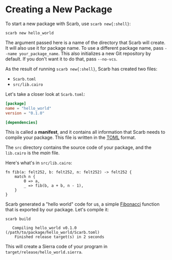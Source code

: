 # Creating a New Package

To start a new package with Scarb, use `scarb new{:shell}`:

```shell copy
scarb new hello_world
```

The argument passed here is a name of the directory that Scarb will create.
It will also use it for package name.
To use a different package name, pass `--name your_package_name`.
This also initializes a new Git repository by default. If you don't want it to do that, pass `--no-vcs`.

As the result of running `scarb new{:shell}`, Scarb has created two files:

- `Scarb.toml`
- `src/lib.cairo`

Let's take a closer look at `Scarb.toml`:

```toml copy filename="Scarb.toml"
[package]
name = "hello_world"
version = "0.1.0"

[dependencies]
```

This is called a **manifest**, and it contains all information that Scarb needs to compile your package.
This file is written in the [TOML](https://toml.io/) format.

The `src` directory contains the source code of your package, and the `lib.cairo` is the _main_ file.

Here's what's in `src/lib.cairo`:

```cairo copy filename="src/lib.cairo"
fn fib(a: felt252, b: felt252, n: felt252) -> felt252 {
    match n {
        0 => a,
        _ => fib(b, a + b, n - 1),
    }
}
```

Scarb generated a "hello world" code for us, a simple [Fibonacci](https://en.wikipedia.org/wiki/Fibonacci_number) function that is exported by our package.
Let's compile it:

```shell copy
scarb build
```

```text filename="Output"
   Compiling hello_world v0.1.0 (/path/to/package/hello_world/Scarb.toml)
    Finished release target(s) in 2 seconds
```

This will create a Sierra code of your program in `target/release/hello_world.sierra`.
